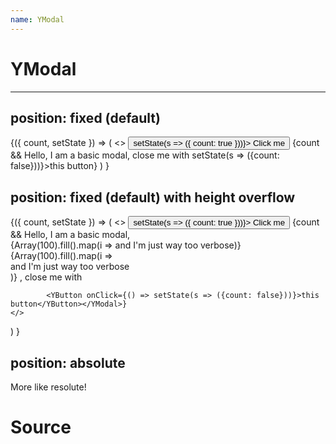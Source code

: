 ```yaml
---
name: YModal
---
```



# YModal
---

## position: fixed (default)
<Playground>
<State initialState={{ count: false }}>
<Observe>
{({ count, setState }) => (
	<>
		<button onClick={() => setState(s => ({ count: true }))}>
		Click me
		</button>
		{count && <YModal>Hello, I am a basic modal, close me with <YButton onClick={() => setState(s => ({count: false}))}>this button</YButton></YModal>}
	</>
) }
</Observe>
</State>
</Playground>


## position: fixed (default) with height overflow
<Playground>
<State initialState={{ count: false }}>
<Observe>
{({ count, setState }) => (
	<>
		<button onClick={() => setState(s => ({ count: true }))}>
		Click me
		</button>
		{count && <YModal>
			Hello, I am a basic modal,
			<div>
				{Array(100).fill().map(i => <span key={'key'+i}>and I'm just way too verbose</span>)}
			</div>
			{Array(100).fill().map(i => <div key={'key'+i}>and I'm just way too verbose</div>)}
			, close me with
			
			<YButton onClick={() => setState(s => ({count: false}))}>this button</YButton></YModal>}
	</>
) }
</Observe>
</State>
</Playground>

## position: absolute
<Playground>
	<div style={{position: 'relative', height: '400px'}}>
		<YModal style={{
			position: 'absolute',
			top: '50%',
			left: 0,
			right: 0,
			transform: 'translateY(-50%)',
			margin: 'auto',
			zIndex: 'undefined'
			}}>More like resolute!</YModal>
	</div>
</Playground>

# Source
<SourceDisplay source={source} />